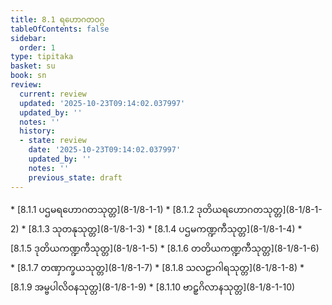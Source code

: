 ```yaml
---
title: 8.1 ရဟောဂတဝဂ္ဂ
tableOfContents: false
sidebar:
  order: 1
type: tipitaka
basket: su
book: sn
review:
  current: review
  updated: '2025-10-23T09:14:02.037997'
  updated_by: ''
  notes: ''
  history:
  - state: review
    date: '2025-10-23T09:14:02.037997'
    updated_by: ''
    notes: ''
    previous_state: draft
---
```



<ReviewStatus review={frontmatter.review} showDetails={true} />

<HypothesisAnnotation frontmatter={frontmatter} />

<DynamicBreadcrumb />



<TableOfContents book="sn" section="8.1">
* [8.1.1 ပဌမရဟောဂတသုတ္တ](8-1/8-1-1)
* [8.1.2 ဒုတိယရဟောဂတသုတ္တ](8-1/8-1-2)
* [8.1.3 သုတနုသုတ္တ](8-1/8-1-3)
* [8.1.4 ပဌမကဏ္ဍကီသုတ္တ](8-1/8-1-4)
* [8.1.5 ဒုတိယကဏ္ဍကီသုတ္တ](8-1/8-1-5)
* [8.1.6 တတိယကဏ္ဍကီသုတ္တ](8-1/8-1-6)
* [8.1.7 တဏှာက္ခယသုတ္တ](8-1/8-1-7)
* [8.1.8 သလဠာဂါရသုတ္တ](8-1/8-1-8)
* [8.1.9 အမ္ဗပါလိဝနသုတ္တ](8-1/8-1-9)
* [8.1.10 ဗာဠှဂိလာနသုတ္တ](8-1/8-1-10)
</TableOfContents>